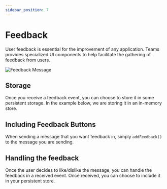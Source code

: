 ```yaml
---
sidebar_position: 7
---
```



# Feedback

User feedback is essential for the improvement of any application. Teams provides specialized UI components to help facilitate the gathering of feedback from users.

![Feedback Message](/screenshots/feedback.gif)

## Storage

Once you receive a feedback event, you can choose to store it in some persistent storage. In the example below, we are storing it in an in-memory store.

<FileCodeBlock
    lang="typescript"
    src="/generated-snippets/ts/feedback.snippet.feedback-loop-store.ts"
/>

## Including Feedback Buttons

When sending a message that you want feedback in, simply `addFeedback()` to the message you are sending.

<FileCodeBlock
    lang="typescript"
    src="/generated-snippets/ts/feedback.snippet.feedback-loop.ts"
/>

## Handling the feedback

Once the user decides to like/dislike the message, you can handle the feedback in a received event. Once received, you can choose to include it in your persistent store.

<FileCodeBlock
    lang="typescript"
    src="/generated-snippets/ts/index.snippet.feedback-loop-handler.ts"
/>
